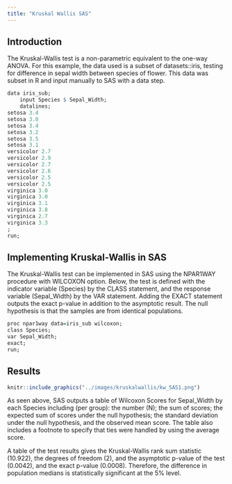```yaml
---
title: "Kruskal Wallis SAS"
---
```


## Introduction

The Kruskal-Wallis test is a non-parametric equivalent to the one-way ANOVA. For this example, the data used is a subset of datasets::iris, testing for difference in sepal width between species of flower. This data was subset in R and input manually to SAS with a data step.

```r
data iris_sub;
	input Species $ Sepal_Width;
	datalines;
setosa 3.4
setosa 3.0
setosa 3.4
setosa 3.2
setosa 3.5
setosa 3.1
versicolor 2.7
versicolor 2.9
versicolor 2.7
versicolor 2.6
versicolor 2.5
versicolor 2.5
virginica 3.0
virginica 3.0
virginica 3.1
virginica 3.8
virginica 2.7
virginica 3.3
;
run;
```

## Implementing Kruskal-Wallis in SAS

The Kruskal-Wallis test can be implemented in SAS using the NPAR1WAY procedure with WILCOXON option. Below, the test is defined with the indicator variable (Species) by the CLASS statement, and the response variable (Sepal_Width) by the VAR statement. Adding the EXACT statement outputs the exact p-value in addition to the asymptotic result. The null hypothesis is that the samples are from identical populations.

```r
proc npar1way data=iris_sub wilcoxon;
class Species;
var Sepal_Width;
exact;
run;
```

## Results

```r
knitr::include_graphics("../images/kruskalwallis/kw_SAS1.png")
```

As seen above, SAS outputs a table of Wilcoxon Scores for Sepal_Width by each Species including (per group): the number (N); the sum of scores; the expected sum of scores under the null hypothesis; the standard deviation under the null hypothesis, and the observed mean score. The table also includes a footnote to specify that ties were handled by using the average score.

A table of the test results gives the Kruskal-Wallis rank sum statistic (10.922), the degrees of freedom (2), and the asymptotic p-value of the test (0.0042), and the exact p-value (0.0008). Therefore, the difference in population medians is statistically significant at the 5% level.
